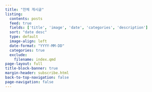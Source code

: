 ```yaml
---
title: "전체 게시글"
listing:
  contents: posts
  feed: true
  fields: ['title', 'image', 'date', 'categories', 'description']
  sort: "date desc"
  type: default
  image-align: left
  date-format: "YYYY-MM-DD"
  categories: true
  exclude: 
    filename: index.qmd
page-layout: full
title-block-banner: true
margin-header: subscribe.html
back-to-top-navigation: false
page-navigation: false
---
```

